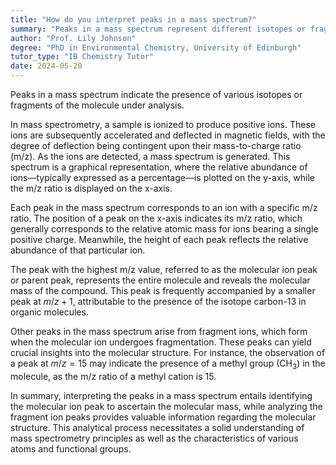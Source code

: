 ```yaml
---
title: "How do you interpret peaks in a mass spectrum?"
summary: "Peaks in a mass spectrum represent different isotopes or fragments of the molecule being analysed."
author: "Prof. Lily Johnson"
degree: "PhD in Environmental Chemistry, University of Edinburgh"
tutor_type: "IB Chemistry Tutor"
date: 2024-05-20
---
```


Peaks in a mass spectrum indicate the presence of various isotopes or fragments of the molecule under analysis.

In mass spectrometry, a sample is ionized to produce positive ions. These ions are subsequently accelerated and deflected in magnetic fields, with the degree of deflection being contingent upon their mass-to-charge ratio (m/z). As the ions are detected, a mass spectrum is generated. This spectrum is a graphical representation, where the relative abundance of ions—typically expressed as a percentage—is plotted on the y-axis, while the m/z ratio is displayed on the x-axis.

Each peak in the mass spectrum corresponds to an ion with a specific m/z ratio. The position of a peak on the x-axis indicates its m/z ratio, which generally corresponds to the relative atomic mass for ions bearing a single positive charge. Meanwhile, the height of each peak reflects the relative abundance of that particular ion.

The peak with the highest m/z value, referred to as the molecular ion peak or parent peak, represents the entire molecule and reveals the molecular mass of the compound. This peak is frequently accompanied by a smaller peak at $m/z + 1$, attributable to the presence of the isotope carbon-13 in organic molecules.

Other peaks in the mass spectrum arise from fragment ions, which form when the molecular ion undergoes fragmentation. These peaks can yield crucial insights into the molecular structure. For instance, the observation of a peak at $m/z = 15$ may indicate the presence of a methyl group ($\text{CH}_3$) in the molecule, as the m/z ratio of a methyl cation is $15$.

In summary, interpreting the peaks in a mass spectrum entails identifying the molecular ion peak to ascertain the molecular mass, while analyzing the fragment ion peaks provides valuable information regarding the molecular structure. This analytical process necessitates a solid understanding of mass spectrometry principles as well as the characteristics of various atoms and functional groups.
    